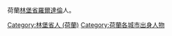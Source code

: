 荷蘭[[林堡省_(荷蘭)|林堡省]][[羅爾達倫|羅爾達倫]]人。

{{DEFAULTSORT: Roerdalen}}
[[Category:林堡省人_(荷蘭)|Category:林堡省人 (荷蘭)]]
[[Category:荷蘭各城市出身人物|Category:荷蘭各城市出身人物]]